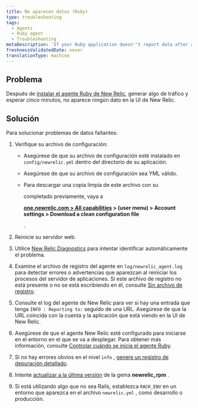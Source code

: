 ```yaml
---
title: No aparecen datos (Ruby)
type: troubleshooting
tags:
  - Agents
  - Ruby agent
  - Troubleshooting
metaDescription: 'If your Ruby application doesn''t report data after a few minutes, try these troubleshooting steps.'
freshnessValidatedDate: never
translationType: machine
---
```


## Problema

Después de [instalar el agente Ruby de New Relic](/docs/agents/ruby-agent/installation-configuration/ruby-agent-installation), generar algo de tráfico y esperar cinco minutos, no aparece ningún dato en la UI de New Relic.

## Solución

Para solucionar problemas de datos faltantes:

1. Verifique su archivo de configuración:

   * Asegúrese de que su archivo de configuración esté instalado en `config/newrelic.yml` dentro del directorio de su aplicación.

   * Asegúrese de que su archivo de configuración sea YML válido.

   * Para descargar una copia limpia de este archivo con su

     <InlinePopover type="licenseKey"/>

     completado previamente, vaya a

     <DoNotTranslate>**[one.newrelic.com > All capabilities](https://one.newrelic.com/all-capabilities) > (user menu) > Account settings > Download a clean configuration file**</DoNotTranslate>

     .

2. Reinicie su servidor web.

3. Utilice [New Relic Diagnostics](/docs/agents/manage-apm-agents/troubleshooting/new-relic-diagnostics) para intentar identificar automáticamente el problema.

4. Examine el archivo de registro del agente en `log/newrelic_agent.log` para detectar errores o advertencias que aparezcan al reiniciar los procesos del servidor de aplicaciones. Si este archivo de registro no está presente o no se está escribiendo en él, consulte [Sin archivo de registro](/docs/agents/ruby-agent/troubleshooting/no-log-file-ruby).

5. Consulte el log del agente de New Relic para ver si hay una entrada que tenga `INFO : Reporting to:` seguido de una URL. Asegúrese de que la URL coincida con la cuenta y la aplicación que está viendo en la UI de New Relic.

6. Asegúrese de que el agente New Relic esté configurado para iniciarse en el entorno en el que se va a desplegar. Para obtener más información, consulte [Controlar cuándo se inicia el agente Ruby](/docs/agents/ruby-agent/troubleshooting/controlling-when-ruby-agent-starts).

7. Si no hay errores obvios en el nivel `info` , [genere un registro de depuración detallado](/docs/agents/ruby-agent/troubleshooting/generating-logs-troubleshooting-ruby).

8. Intente [actualizar a la última versión](/docs/agents/ruby-agent/installation-configuration/updating-deprecated-ruby-agents#update) de la gema <DoNotTranslate>**newrelic_rpm**</DoNotTranslate> .

9. Si está utilizando algo que no sea Rails, establezca `RACK_ENV` en un entorno que aparezca en el archivo `newrelic.yml` , como desarrollo o producción.